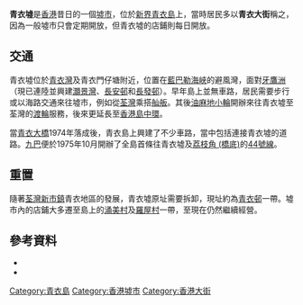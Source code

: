 '''青衣墟'''是[[香港|香港]]昔日的一個[[墟市|墟市]]，位於[[新界|新界]][[青衣島|青衣島]]上，當時居民多以'''青衣大街'''稱之，因為一般墟市只會定期開放，但青衣墟的店鋪則每日開放。

==交通==
青衣墟位於[[青衣灣|青衣灣]]及青衣門仔塘附近，位置在[[藍巴勒海峽|藍巴勒海峽]]的避風灣，面對[[牙鷹洲|牙鷹洲]]（現已連陸並興建[[灝景灣|灝景灣]]、[[長安邨|長安邨]]和[[長發邨|長發邨]]）。早年島上並無車路，居民需要步行或以海路交通來往墟市，例如從[[荃灣|荃灣]]乘搭[[舢舨|舢舨]]。其後[[油麻地小輪|油麻地小輪]]開辦來往青衣墟至荃灣的[[渡輪|渡輪]]服務，後來更延長至[[香港島|香港島]][[中環|中環]]。

當[[青衣大橋|青衣大橋]]1974年落成後，青衣島上興建了不少車路，當中包括連接青衣墟的道路。[[九巴|九巴]]便於1975年10月開辦了全島首條往青衣墟及[[美孚巴士總站|荔枝角 (橋底)]]的[[九龍巴士44線|44號線]]。

==重置==
隨著[[荃灣新市鎮|荃灣新市鎮]]青衣地區的發展，青衣墟原址需要拆卸，現址約為[[青衣邨|青衣邨]]一帶。墟市內的店鋪大多遷至島上的[[涌美村|涌美村]]及[[羅屋村|羅屋村]]一帶，至現在仍然繼續經營。

==參考資料==
*{{cite book|title=Tsuen Wan: Growth of a New Town and Its People.|author=James Hayes|publisher=Oxford University Press|location=Hong Kong|date=1993|language=en}}
*{{cite book|title=新界年鑑|publisher=《[[華僑日報|華僑日報]]》}}

{{Kt-places}}
{{HK-geo-stub}}

[[Category:青衣島|Category:青衣島]]
[[Category:香港墟市|Category:香港墟市]]
[[Category:香港大街|Category:香港大街]]